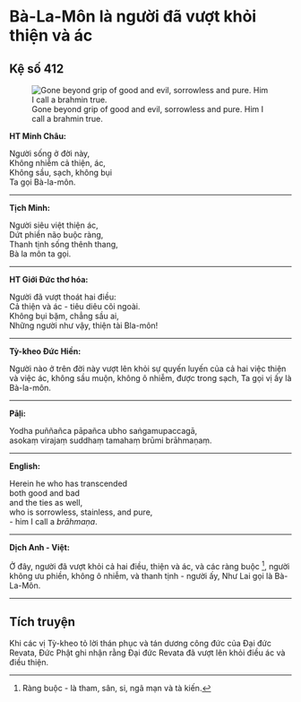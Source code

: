 # Bà-La-Môn là người đã vượt khỏi thiện và ác {- #ba-la-mon-la-nguoi-da-vuot-khoi-thien-ac}

## Kệ số 412 {- #ke-so-412}

![Gone beyond grip of good and evil, sorrowless and pure. Him I call a brahmin true.](images/kinh-phap-cu-ke-so-412-dhammapada-verse-412.jpg){fig-align="center" .lightbox}

**HT Minh Châu:**

Người sống ở đời này,  
Không nhiễm cả thiện, ác,  
Không sầu, sạch, không bụi  
Ta gọi Bà-la-môn.  

<hr class="divider">

**Tịch Minh:**

Người siêu việt thiện ác,  
Dứt phiền não buộc ràng,  
Thanh tịnh sống thênh thang,  
Bà la môn ta gọi.  

<hr class="divider">

**HT Giới Đức thơ hóa:**

Người đã vượt thoát hai điều:  
Cả thiện và ác - tiêu diêu cõi ngoài.  
Không bụi bặm, chẳng sầu ai,  
Những người như vậy, thiện tài Bla-môn!  

<hr class="divider">

**Tỳ-kheo Đức Hiền:**

Người nào ở trên đời này vượt lên khỏi sự quyến luyến của cả hai việc thiện và việc ác, không sầu muộn, không ô nhiễm, được trong sạch, Ta gọi vị ấy là Bà-la-môn.  

<hr class="divider">

**Pāḷi:**

Yodha puññañca pāpañca ubho saṅgamupaccagā,  
asokaṃ virajaṃ suddhaṃ tamahaṃ brūmi brāhmaṇaṃ.  

<hr class="divider">

**English:**

Herein he who has transcended  
both good and bad  
and the ties as well,  
who is sorrowless, stainless, and pure,  
- him I call a *brāhmaṇa*.  

<hr class="divider">

**Dịch Anh - Việt:**

Ở đây, người đã vượt khỏi cả hai điều, thiện và ác, và các ràng buộc [^1], người không ưu phiền, không ô nhiễm, và thanh tịnh - người ấy, Như Lai gọi là Bà-La-Môn.  

<hr class="divider">

## Tích truyện {- #tich-truyen}

Khi các vị Tỳ-kheo tỏ lời thán phục và tán dương công đức của Ðại đức Revata, Ðức Phật ghi nhận rằng Ðại đức Revata đã vượt lên khỏi điều ác và điều thiện.

[^1]: Ràng buộc - là tham, sân, si, ngã mạn và tà kiến.
